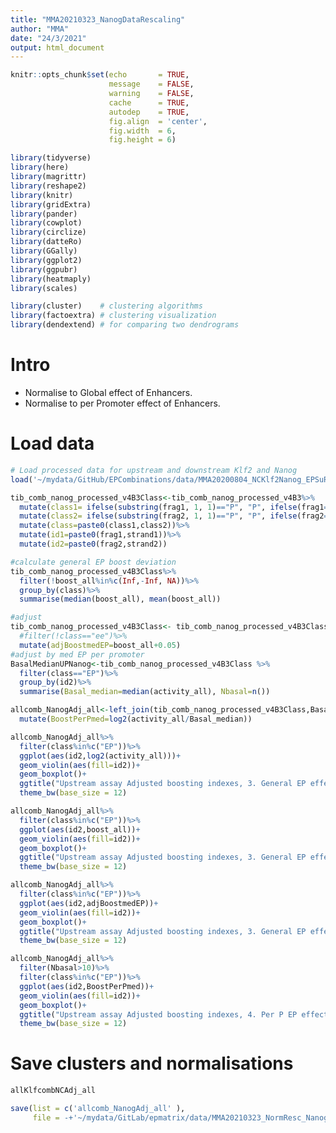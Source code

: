 ```yaml
---
title: "MMA20210323_NanogDataRescaling"
author: "MMA"
date: "24/3/2021"
output: html_document
---
```



```r
knitr::opts_chunk$set(echo       = TRUE, 
                      message    = FALSE, 
                      warning    = FALSE, 
                      cache      = TRUE,
                      autodep    = TRUE,
                      fig.align  = 'center', 
                      fig.width  = 6, 
                      fig.height = 6)
```

```r
library(tidyverse)
library(here)
library(magrittr)
library(reshape2)
library(knitr)
library(gridExtra)
library(pander)
library(cowplot)
library(circlize)
library(datteRo)
library(GGally)
library(ggplot2)
library(ggpubr)
library(heatmaply)
library(scales)

library(cluster)    # clustering algorithms
library(factoextra) # clustering visualization
library(dendextend) # for comparing two dendrograms

```
# Intro

* Normalise to Global effect of Enhancers.
* Normalise to per Promoter effect of Enhancers.

# Load data

```r
# Load processed data for upstream and downstream Klf2 and Nanog
load('~/mydata/GitHub/EPCombinations/data/MMA20200804_NCKlf2Nanog_EPSuRE_v3_B3_v4.RData')
```

```r
tib_comb_nanog_processed_v4B3Class<-tib_comb_nanog_processed_v4B3%>%
  mutate(class1= ifelse(substring(frag1, 1, 1)=="P", "P", ifelse(frag1=="eempty", "e", "E")))%>%
  mutate(class2= ifelse(substring(frag2, 1, 1)=="P", "P", ifelse(frag2=="eempty", "e", "E")))%>%
  mutate(class=paste0(class1,class2))%>%
  mutate(id1=paste0(frag1,strand1))%>%
  mutate(id2=paste0(frag2,strand2))
```



```r
#calculate general EP boost deviation 
tib_comb_nanog_processed_v4B3Class%>%
  filter(!boost_all%in%c(Inf,-Inf, NA))%>%
  group_by(class)%>%
  summarise(median(boost_all), mean(boost_all))

#adjust
tib_comb_nanog_processed_v4B3Class<- tib_comb_nanog_processed_v4B3Class%>%
  #filter(!class=="ee")%>%
  mutate(adjBoostmedEP=boost_all+0.05)
#adjust by med EP per promoter
BasalMedianUPNanog<-tib_comb_nanog_processed_v4B3Class %>%
  filter(class=="EP")%>%
  group_by(id2)%>%
  summarise(Basal_median=median(activity_all), Nbasal=n())

allcomb_NanogAdj_all<-left_join(tib_comb_nanog_processed_v4B3Class,BasalMedianUPNanog, by="id2")%>%
  mutate(BoostPerPmed=log2(activity_all/Basal_median))

```

```r
allcomb_NanogAdj_all%>%
  filter(class%in%c("EP"))%>%
  ggplot(aes(id2,log2(activity_all)))+
  geom_violin(aes(fill=id2))+
  geom_boxplot()+
  ggtitle("Upstream assay Adjusted boosting indexes, 3. General EP effect. ")+
  theme_bw(base_size = 12)
```

```r
allcomb_NanogAdj_all%>%
  filter(class%in%c("EP"))%>%
  ggplot(aes(id2,boost_all))+
  geom_violin(aes(fill=id2))+
  geom_boxplot()+
  ggtitle("Upstream assay Adjusted boosting indexes, 3. General EP effect. ")+
  theme_bw(base_size = 12)
```


```r
allcomb_NanogAdj_all%>%
  filter(class%in%c("EP"))%>%
  ggplot(aes(id2,adjBoostmedEP))+
  geom_violin(aes(fill=id2))+
  geom_boxplot()+
  ggtitle("Upstream assay Adjusted boosting indexes, 3. General EP effect. ")+
  theme_bw(base_size = 12)
```

```r
allcomb_NanogAdj_all%>%
  filter(Nbasal>10)%>%
  filter(class%in%c("EP"))%>%
  ggplot(aes(id2,BoostPerPmed))+
  geom_violin(aes(fill=id2))+
  geom_boxplot()+
  ggtitle("Upstream assay Adjusted boosting indexes, 4. Per P EP effect. EPs")+
  theme_bw(base_size = 12)
```

# Save clusters and normalisations
```r
allKlfcombNCAdj_all

save(list = c('allcomb_NanogAdj_all' ),
     file = -+'~/mydata/GitLab/epmatrix/data/MMA20210323_NormResc_Nanog.RData')
```
